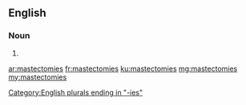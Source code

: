 ==English==

===Noun===
{{head|en}}

# {{plural of|mastectomy}}

[[Category:English plurals ending in "-ies"]]

[[ar:mastectomies]]
[[fr:mastectomies]]
[[ku:mastectomies]]
[[mg:mastectomies]]
[[my:mastectomies]]
